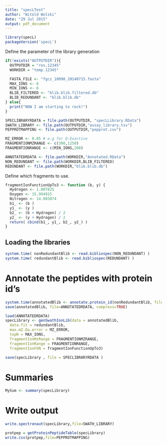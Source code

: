```yaml
---
title: "specLTest"
author: "Witold Wolski"
date: "29 Jul 2015"
output: pdf_document
---
```



```r
library(specL)
packageVersion('specL')
```

Define the parameter of the library generation

```r
if(!exists("OUTPUTDIR")){
  OUTPUTDIR = "res.12345"
  WORKDIR = "temp.12345"

  FASTA_FILE <- "fgcz_10090_20140715.fasta"
  MAX_IONS <- 6
  MIN_IONS <- 6
  BLIB_FILTERED <- "blib.blib.filtered.db"
  BLIB_REDUNDANT <- "blib.blib.db"
} else{
  print("NOW I am starting to rock!")
}

SPECLIBRARYRDATA = file.path(OUTPUTDIR, "specLLibrary.RData")
SWATH_LIBRARY <- file.path(OUTPUTDIR,"assay_library.tsv")
PEPPROTMAPPING <- file.path(OUTPUTDIR,"pepprot.csv")

MZ_ERROR <- 0.05 # e.g for Q-Exactive
FRAGMENTIONMZRANGE <- c(300,1250)
FRAGMENTIONRANGE <- c(MIN_IONS,200)

ANNOTATEDRDATA <- file.path(WORKDIR,"Annotated.RData")
NON_REDUNDANT <- file.path(WORKDIR,BLIB_FILTERED)
REDUNDANT <- file.path(WORKDIR,"blib.blib.db")

```

Define which fragments to use.

```r
fragmentIonFunctionUpTo3 <- function (b, y) {
  Hydrogen <- 1.007825
  Oxygen <- 15.994915
  Nitrogen <- 14.003074
  b1_ <- (b )
  y1_ <- (y )
  b2_ <- (b + Hydrogen) / 2
  y2_ <- (y + Hydrogen) / 2 
  return( cbind(b1_, y1_, b2_, y2_) )
}
```

## Loading the libraries

```r
system.time( nonRedundantBlib <- read.bibliospec(NON_REDUNDANT) )
system.time( redundantBlib <- read.bibliospec(REDUNDANT) )

```


# Annotate the peptides with protein id's

```r
system.time(annotatedBlib <- annotate.protein_id(nonRedundantBlib, file=FASTA_FILE))
save(annotatedBlib, file=ANNOTATEDRDATA, compress=TRUE)

```

```r

load(ANNOTATEDRDATA)
specLibrary <- genSwathIonLib(data = annotatedBlib,
  data.fit = redundantBlib,
  max.mZ.Da.error = MZ_ERROR,
  topN = MAX_IONS,
  fragmentIonMzRange = FRAGMENTIONMZRANGE,
  fragmentIonRange = FRAGMENTIONRANGE,
  fragmentIonFUN = fragmentIonFunctionUpTo3)

save(specLibrary , file = SPECLIBRARYRDATA )

```

# Summaries

```r
MySum <- summary(specLibrary)

```

# Write output


```r
write.spectronaut(specLibrary,file=SWATH_LIBRARY)

```

```r
protpep = getProteinPeptideTable(specLibrary)
write.csv(protpep,file=PEPPROTMAPPING)
```

